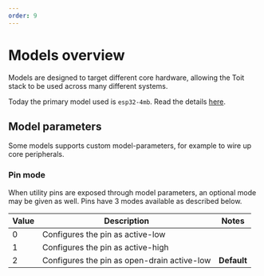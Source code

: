 ```yaml
---
order: 9
---
```


# Models overview

Models are designed to target different core hardware, allowing the Toit stack to be used across many different systems.

Today the primary model used is `esp32-4mb`. Read the details [here](esp32-4mb).

## Model parameters

Some models supports custom model-parameters, for example to wire up core peripherals.

### Pin mode

When utility pins are exposed through model parameters, an optional mode may be given as well. Pins have 3 modes available as described below.

Value | Description | Notes
--- | --- | ---
0 | Configures the pin as active-low
1 | Configures the pin as active-high
2 | Configures the pin as open-drain active-low | **Default**
